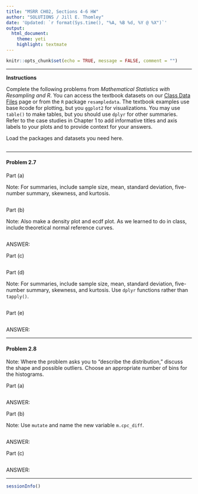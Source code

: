 ```yaml
---
title: "MSRR CH02, Sections 4-6 HW"
author: "SOLUTIONS / Jill E. Thomley"
date: 'Updated: `r format(Sys.time(), "%A, %B %d, %Y @ %X")`'
output: 
  html_document: 
    theme: yeti
    highlight: textmate
---
```


```r
knitr::opts_chunk$set(echo = TRUE, message = FALSE, comment = "")
```

***

**Instructions**

Complete the following problems from _Mathematical Statistics with Resampling and R_. You can access the textbook datasets on our [Class Data Files](https://stat-jet-asu.github.io/Datasets/DatasetList.html) page or from the `R` package `resampledata`. The textbook examples use base `R`code for plotting, but you `ggplot2` for visualizations. You may use `table()` to make tables, but you should use `dplyr` for other summaries. Refer to the case studies in Chapter 1 to add informative titles and axis labels to your plots and to provide context for your answers.

Load the packages and datasets you need here.

```r

```


***
#### Problem 2.7

Part (a)

Note: For summaries, include sample size, mean, standard deviation, five-number summary, skewness, and kurtosis.

```r

```

Part (b)

Note: Also make a density plot and ecdf plot. As we learned to do in class, include theoretical normal reference curves.

```r

```

ANSWER: 

Part (c)

```r

```

Part (d)

Note: For summaries, include sample size, mean, standard deviation, five-number summary, skewness, and kurtosis. Use `dplyr` functions rather than `tapply()`.

```r

```

Part (e)

```r

```

ANSWER: 


***
#### Problem 2.8

Note: Where the problem asks you to "describe the distribution," discuss the shape and possible outliers. Choose an appropriate number of bins for the histograms.

Part (a)

```r

```

ANSWER: 

Part (b)

Note: Use `mutate` and name the new variable `m.cpc_diff`.

```r

```

ANSWER: 

Part (c)

```r

```

ANSWER: 


***

```r
sessionInfo()
```


